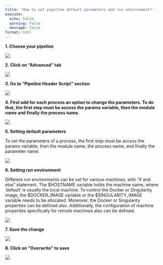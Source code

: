 ```yaml
---
title: 'How to set pipeline default parameters and run environment?'
execute:
  echo: false
  warning: false
  message: false
format: html
---
```

**1. Choose your pipeline**

![](https://ajeuwbhvhr.cloudimg.io/colony-recorder.s3.amazonaws.com/files/2023-08-15/9bdfd2d7-7273-44b7-af12-945a14a7ab9c/screenshot.png?tl_px=0,0&br_px=859,481&force_format=png&width=560.0)

**2. Click on "Advanced" tab**

![](https://ajeuwbhvhr.cloudimg.io/colony-recorder.s3.amazonaws.com/files/2023-08-15/4d81701c-c3b3-48ae-967a-25cee26b04ff/user_cropped_screenshot.jpeg?tl_px=82,0&br_px=1157,600&force_format=png&width=560.0&wat_scale=50&wat=1&wat_opacity=0.7&wat_gravity=northwest&wat_url=https://colony-recorder.s3.us-west-1.amazonaws.com/images/watermarks/FB923C_standard.png&wat_pad=262,121)

**3. Go to "Pipeline Header Script" section **

![](https://ajeuwbhvhr.cloudimg.io/colony-recorder.s3.amazonaws.com/files/2023-08-10/3c5db261-4a39-4483-af28-aacd554dcea1/screenshot.png?tl_px=0,0&br_px=1120,626&force_format=png&width=560.0)

**4. First add for each process an option to change the parameters.
To do that, the first step must be access the params variable, then the module name and finally the process name.**

![](https://ajeuwbhvhr.cloudimg.io/colony-recorder.s3.amazonaws.com/files/2023-08-10/95fc0d9f-812b-4b4e-a063-663dd96738fc/user_cropped_screenshot.jpeg?tl_px=0,0&br_px=823,103&force_format=png&width=560.0)

**5. Setting default parameters**

To set the parameters of a process, the first step must be access the params variable, then the module name, the process name, and finally the parameter name.

![](https://ajeuwbhvhr.cloudimg.io/colony-recorder.s3.amazonaws.com/files/2023-08-10/11c7db77-fca3-4a11-a719-d7bbd1c44583/user_cropped_screenshot.jpeg?tl_px=0,0&br_px=953,281&force_format=png&width=560.0)

**6. Setting run environment**

Different run environments can be set for various machines, with ”if and else” statement. The $HOSTNAME variable holds the machine name, where ’default’ is usually the local machine. To control the Docker or Singularity image, the $DOCKER_IMAGE variable or the $SINGULARITY_IMAGE variable needs to be allocated. Moreover, the Docker or Singularity properties can be defined also. Additionally, the configuration of machine properties specifically for remote machines also can be defined.

![](https://ajeuwbhvhr.cloudimg.io/colony-recorder.s3.amazonaws.com/files/2023-08-10/17a0f813-2b2e-49ba-a431-ccf731c4dfa0/screenshot.jpeg?tl_px=0,0&br_px=561,224&force_format=png&width=560.0)

**7. Save the change**

![](https://ajeuwbhvhr.cloudimg.io/colony-recorder.s3.amazonaws.com/files/2023-08-15/ac4704a2-ebfd-4514-bda2-bf7105552afd/user_cropped_screenshot.jpeg?tl_px=17,0&br_px=1092,600&force_format=png&width=560.0&wat_scale=50&wat=1&wat_opacity=0.7&wat_gravity=northwest&wat_url=https://colony-recorder.s3.us-west-1.amazonaws.com/images/watermarks/FB923C_standard.png&wat_pad=262,71)

**8. Click on "Overwrite" to save**

![](https://ajeuwbhvhr.cloudimg.io/colony-recorder.s3.amazonaws.com/files/2023-08-10/ba41a84b-672f-4705-8b14-fe2f13862bf0/File.jpeg?tl_px=514,89&br_px=1589,690&force_format=png&width=560.0&wat_scale=50&wat=1&wat_opacity=0.7&wat_gravity=northwest&wat_url=https://colony-recorder.s3.us-west-1.amazonaws.com/images/watermarks/FB923C_standard.png&wat_pad=261,138)
